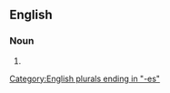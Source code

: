 {{also|hair-brushes}}

==English==

===Noun===
{{head|en|noun plural form}}

# {{plural of|hairbrush|lang=en}}

[[Category:English plurals ending in "-es"]]